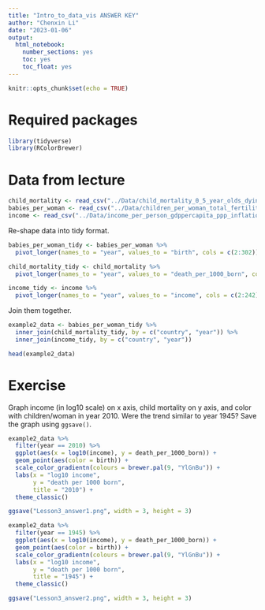 ---
title: "Intro_to_data_vis ANSWER KEY"
author: "Chenxin Li"
date: "2023-01-06"
output:
  html_notebook:
    number_sections: yes
    toc: yes
    toc_float: yes
---

```{r setup, include=FALSE}
knitr::opts_chunk$set(echo = TRUE)
```


# Required packages
```{r}
library(tidyverse)
library(RColorBrewer)
```

# Data from lecture  
```{r}
child_mortality <- read_csv("../Data/child_mortality_0_5_year_olds_dying_per_1000_born.csv", col_types = cols()) 
babies_per_woman <- read_csv("../Data/children_per_woman_total_fertility.csv", col_types = cols()) 
income <- read_csv("../Data/income_per_person_gdppercapita_ppp_inflation_adjusted.csv", col_types = cols()) 
```

Re-shape data into tidy format. 
```{r}
babies_per_woman_tidy <- babies_per_woman %>% 
  pivot_longer(names_to = "year", values_to = "birth", cols = c(2:302))  

child_mortality_tidy <- child_mortality %>% 
  pivot_longer(names_to = "year", values_to = "death_per_1000_born", cols = c(2:302))  

income_tidy <- income %>% 
  pivot_longer(names_to = "year", values_to = "income", cols = c(2:242))  
```

Join them together. 
```{r}
example2_data <- babies_per_woman_tidy %>% 
  inner_join(child_mortality_tidy, by = c("country", "year")) %>% 
  inner_join(income_tidy, by = c("country", "year"))

head(example2_data)
```

# Exercise 
Graph income (in log10 scale) on x axis, child mortality on y axis, and color with children/woman in year 2010. 
Were the trend similar to year 1945? 
Save the graph using `ggsave()`. 

 
```{r}
example2_data %>% 
  filter(year == 2010) %>% 
  ggplot(aes(x = log10(income), y = death_per_1000_born)) +
  geom_point(aes(color = birth)) +
  scale_color_gradientn(colours = brewer.pal(9, "YlGnBu")) + 
  labs(x = "log10 income",
       y = "death per 1000 born",
       title = "2010") +
  theme_classic()

ggsave("Lesson3_answer1.png", width = 3, height = 3)
```
```{r}
example2_data %>% 
  filter(year == 1945) %>% 
  ggplot(aes(x = log10(income), y = death_per_1000_born)) +
  geom_point(aes(color = birth)) +
  scale_color_gradientn(colours = brewer.pal(9, "YlGnBu")) + 
  labs(x = "log10 income",
       y = "death per 1000 born",
       title = "1945") +
  theme_classic()

ggsave("Lesson3_answer2.png", width = 3, height = 3)
```

